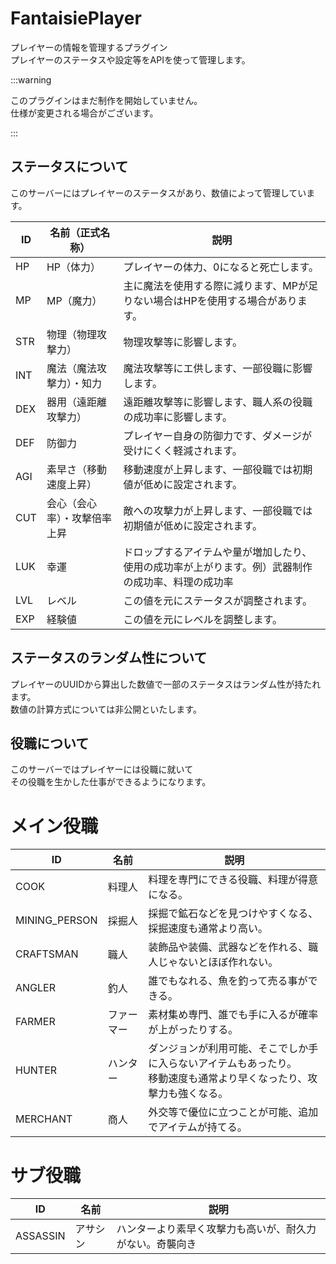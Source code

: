 # FantaisiePlayer

プレイヤーの情報を管理するプラグイン<br />
プレイヤーのステータスや設定等をAPIを使って管理します。

:::warning

このプラグインはまだ制作を開始していません。<br/>
仕様が変更される場合がございます。

:::

## ステータスについて

このサーバーにはプレイヤーのステータスがあり、数値によって管理しています。

| ID | 名前（正式名称） | 説明 |
| -- | --- | --- |
| HP | HP（体力） | プレイヤーの体力、0になると死亡します。 |
| MP | MP（魔力） | 主に魔法を使用する際に減ります、MPが足りない場合はHPを使用する場合があります。 |
| STR | 物理（物理攻撃力） | 物理攻撃等に影響します。 |
| INT | 魔法（魔法攻撃力）・知力 | 魔法攻撃等にエ供します、一部役職に影響します。 |
| DEX | 器用（遠距離攻撃力） | 遠距離攻撃等に影響します、職人系の役職の成功率に影響します。 |
| DEF | 防御力 | プレイヤー自身の防御力です、ダメージが受けにくく軽減されます。 |
| AGI | 素早さ（移動速度上昇） | 移動速度が上昇します、一部役職では初期値が低めに設定されます。 |
| CUT | 会心（会心率）・攻撃倍率上昇 | 敵への攻撃力が上昇します、一部役職では初期値が低めに設定されます。 |
| LUK | 幸運 | ドロップするアイテムや量が増加したり、使用の成功率が上がります。例）武器制作の成功率、料理の成功率 |
| LVL | レベル | この値を元にステータスが調整されます。 |
| EXP | 経験値 | この値を元にレベルを調整します。 |

## ステータスのランダム性について

プレイヤーのUUIDから算出した数値で一部のステータスはランダム性が持たれます。<br />
数値の計算方式については非公開といたします。

## 役職について

このサーバーではプレイヤーには役職に就いて<br />
その役職を生かした仕事ができるようになります。

# メイン役職

| ID | 名前 | 説明 |
| -- | --- | --- |
| COOK | 料理人 | 料理を専門にできる役職、料理が得意になる。 |
| MINING_PERSON | 採掘人 | 採掘で鉱石などを見つけやすくなる、採掘速度も通常より高い。 |
| CRAFTSMAN | 職人 | 装飾品や装備、武器などを作れる、職人じゃないとほぼ作れない。 |
| ANGLER | 釣人 | 誰でもなれる、魚を釣って売る事ができる。 |
| FARMER | ファーマー | 素材集め専門、誰でも手に入るが確率が上がったりする。 |
| HUNTER | ハンター | ダンジョンが利用可能、そこでしか手に入らないアイテムもあったり。<br/>移動速度も通常より早くなったり、攻撃力も強くなる。 |
| MERCHANT | 商人 | 外交等で優位に立つことが可能、追加でアイテムが持てる。 |

# サブ役職

| ID | 名前 | 説明 |
| -- | --- | --- |
| ASSASSIN | アサシン | ハンターより素早く攻撃力も高いが、耐久力がない。奇襲向き |
